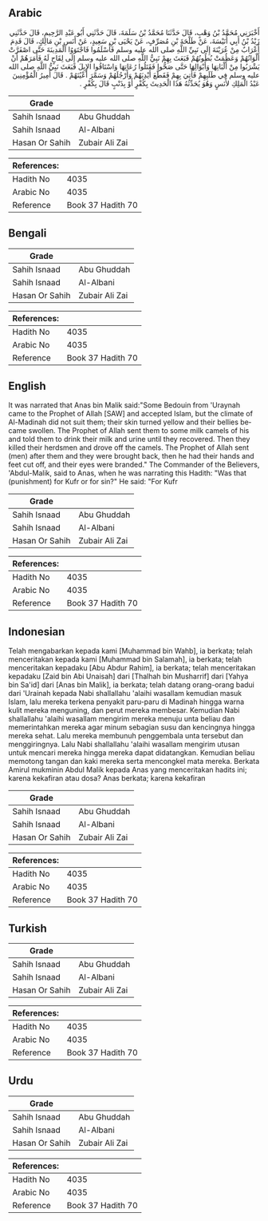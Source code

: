## Arabic

<div
  dir="rtl"
  lang="ar"
  style={{ fontSize: "larger", backgroundColor: "#f8f9fa", padding: 20 }}
>
  أَخْبَرَنِي مُحَمَّدُ بْنُ وَهْبٍ، قَالَ حَدَّثَنَا مُحَمَّدُ بْنُ سَلَمَةَ،
  قَالَ حَدَّثَنِي أَبُو عَبْدِ الرَّحِيمِ، قَالَ حَدَّثَنِي زَيْدُ بْنُ أَبِي
  أُنَيْسَةَ، عَنْ طَلْحَةَ بْنِ مُصَرِّفٍ، عَنْ يَحْيَى بْنِ سَعِيدٍ، عَنْ
  أَنَسِ بْنِ مَالِكٍ، قَالَ قَدِمَ أَعْرَابٌ مِنْ عُرَيْنَةَ إِلَى نَبِيِّ
  اللَّهِ صلى الله عليه وسلم فَأَسْلَمُوا فَاجْتَوَوُا الْمَدِينَةَ حَتَّى
  اصْفَرَّتْ أَلْوَانُهُمْ وَعَظُمَتْ بُطُونُهُمْ فَبَعَثَ بِهِمْ نَبِيُّ
  اللَّهِ صلى الله عليه وسلم إِلَى لِقَاحٍ لَهُ فَأَمَرَهُمْ أَنْ يَشْرَبُوا
  مِنْ أَلْبَانِهَا وَأَبْوَالِهَا حَتَّى صَحُّوا فَقَتَلُوا رُعَاتِهَا
  وَاسْتَاقُوا الإِبِلَ فَبَعَثَ نَبِيُّ اللَّهِ صلى الله عليه وسلم فِي
  طَلَبِهِمْ فَأُتِيَ بِهِمْ فَقَطَّعَ أَيْدِيَهُمْ وَأَرْجُلَهُمْ وَسَمَّرَ
  أَعْيُنَهُمْ ‏.‏ قَالَ أَمِيرُ الْمُؤْمِنِينَ عَبْدُ الْمَلِكِ لأَنَسٍ وَهُوَ
  يُحَدِّثُهُ هَذَا الْحَدِيثَ بِكُفْرٍ أَوْ بِذَنْبٍ قَالَ بِكُفْرٍ ‏.‏
</div>
<div style={{ backgroundColor: "#f8f9fa", padding: 20, marginBottom: 10 }}>
  <table>
    <thead>
      <tr>
        <th>Grade</th>
        <th></th>
      </tr>
    </thead>
    <tbody>
      <tr>
        <td>Sahih Isnaad</td>
        <td>Abu Ghuddah</td>
      </tr>
      <tr>
        <td>Sahih Isnaad</td>
        <td>Al-Albani</td>
      </tr>
      <tr>
        <td>Hasan Or Sahih</td>
        <td>Zubair Ali Zai</td>
      </tr>
    </tbody>
  </table>
  <table>
    <thead>
      <tr>
        <th>References:</th>
        <th></th>
      </tr>
    </thead>
    <tbody>
      <tr>
        <td>Hadith No</td>
        <td>4035</td>
      </tr>
      <tr>
        <td>Arabic No</td>
        <td>4035</td>
      </tr>
      <tr>
        <td>Reference</td>
        <td>Book 37 Hadith 70</td>
      </tr>
    </tbody>
  </table>
</div>

## Bengali

<div
  dir="ltr"
  lang="bn"
  style={{ fontSize: "larger", backgroundColor: "#f8f9fa", padding: 20 }}
></div>
<div style={{ backgroundColor: "#f8f9fa", padding: 20, marginBottom: 10 }}>
  <table>
    <thead>
      <tr>
        <th>Grade</th>
        <th></th>
      </tr>
    </thead>
    <tbody>
      <tr>
        <td>Sahih Isnaad</td>
        <td>Abu Ghuddah</td>
      </tr>
      <tr>
        <td>Sahih Isnaad</td>
        <td>Al-Albani</td>
      </tr>
      <tr>
        <td>Hasan Or Sahih</td>
        <td>Zubair Ali Zai</td>
      </tr>
    </tbody>
  </table>
  <table>
    <thead>
      <tr>
        <th>References:</th>
        <th></th>
      </tr>
    </thead>
    <tbody>
      <tr>
        <td>Hadith No</td>
        <td>4035</td>
      </tr>
      <tr>
        <td>Arabic No</td>
        <td>4035</td>
      </tr>
      <tr>
        <td>Reference</td>
        <td>Book 37 Hadith 70</td>
      </tr>
    </tbody>
  </table>
</div>

## English

<div
  dir="ltr"
  lang="en"
  style={{ fontSize: "larger", backgroundColor: "#f8f9fa", padding: 20 }}
>
  It was narrated that Anas bin Malik said:"Some Bedouin from 'Uraynah came to
  the Prophet of Allah [SAW] and accepted Islam, but the climate of Al-Madinah
  did not suit them; their skin turned yellow and their bellies became swollen.
  The Prophet of Allah sent them to some milk camels of his and told them to
  drink their milk and urine until they recovered. Then they killed their
  herdsmen and drove off the camels. The Prophet of Allah sent (men) after them
  and they were brought back, then he had their hands and feet cut off, and
  their eyes were branded." The Commander of the Believers, 'Abdul-Malik, said
  to Anas, when he was narrating this Hadith: "Was that (punishment) for Kufr or
  for sin?" He said: "For Kufr
</div>
<div style={{ backgroundColor: "#f8f9fa", padding: 20, marginBottom: 10 }}>
  <table>
    <thead>
      <tr>
        <th>Grade</th>
        <th></th>
      </tr>
    </thead>
    <tbody>
      <tr>
        <td>Sahih Isnaad</td>
        <td>Abu Ghuddah</td>
      </tr>
      <tr>
        <td>Sahih Isnaad</td>
        <td>Al-Albani</td>
      </tr>
      <tr>
        <td>Hasan Or Sahih</td>
        <td>Zubair Ali Zai</td>
      </tr>
    </tbody>
  </table>
  <table>
    <thead>
      <tr>
        <th>References:</th>
        <th></th>
      </tr>
    </thead>
    <tbody>
      <tr>
        <td>Hadith No</td>
        <td>4035</td>
      </tr>
      <tr>
        <td>Arabic No</td>
        <td>4035</td>
      </tr>
      <tr>
        <td>Reference</td>
        <td>Book 37 Hadith 70</td>
      </tr>
    </tbody>
  </table>
</div>

## Indonesian

<div
  dir="ltr"
  lang="id"
  style={{ fontSize: "larger", backgroundColor: "#f8f9fa", padding: 20 }}
>
  Telah mengabarkan kepada kami [Muhammad bin Wahb], ia berkata; telah
  menceritakan kepada kami [Muhammad bin Salamah], ia berkata; telah
  menceritakan kepadaku [Abu Abdur Rahim], ia berkata; telah menceritakan
  kepadaku [Zaid bin Abi Unaisah] dari [Thalhah bin Musharrif] dari [Yahya bin
  Sa'id] dari [Anas bin Malik], ia berkata; telah datang orang-orang badui dari
  'Urainah kepada Nabi shallallahu 'alaihi wasallam kemudian masuk Islam, lalu
  mereka terkena penyakit paru-paru di Madinah hingga warna kulit mereka
  menguning, dan perut mereka membesar. Kemudian Nabi shallallahu 'alaihi
  wasallam mengirim mereka menuju unta beliau dan memerintahkan mereka agar
  minum sebagian susu dan kencingnya hingga mereka sehat. Lalu mereka membunuh
  penggembala unta tersebut dan menggiringnya. Lalu Nabi shallallahu 'alaihi
  wasallam mengirim utusan untuk mencari mereka hingga mereka dapat didatangkan.
  Kemudian beliau memotong tangan dan kaki mereka serta mencongkel mata mereka.
  Berkata Amirul mukminin Abdul Malik kepada Anas yang menceritakan hadits ini;
  karena kekafiran atau dosa? Anas berkata; karena kekafiran
</div>
<div style={{ backgroundColor: "#f8f9fa", padding: 20, marginBottom: 10 }}>
  <table>
    <thead>
      <tr>
        <th>Grade</th>
        <th></th>
      </tr>
    </thead>
    <tbody>
      <tr>
        <td>Sahih Isnaad</td>
        <td>Abu Ghuddah</td>
      </tr>
      <tr>
        <td>Sahih Isnaad</td>
        <td>Al-Albani</td>
      </tr>
      <tr>
        <td>Hasan Or Sahih</td>
        <td>Zubair Ali Zai</td>
      </tr>
    </tbody>
  </table>
  <table>
    <thead>
      <tr>
        <th>References:</th>
        <th></th>
      </tr>
    </thead>
    <tbody>
      <tr>
        <td>Hadith No</td>
        <td>4035</td>
      </tr>
      <tr>
        <td>Arabic No</td>
        <td>4035</td>
      </tr>
      <tr>
        <td>Reference</td>
        <td>Book 37 Hadith 70</td>
      </tr>
    </tbody>
  </table>
</div>

## Turkish

<div
  dir="ltr"
  lang="tr"
  style={{ fontSize: "larger", backgroundColor: "#f8f9fa", padding: 20 }}
></div>
<div style={{ backgroundColor: "#f8f9fa", padding: 20, marginBottom: 10 }}>
  <table>
    <thead>
      <tr>
        <th>Grade</th>
        <th></th>
      </tr>
    </thead>
    <tbody>
      <tr>
        <td>Sahih Isnaad</td>
        <td>Abu Ghuddah</td>
      </tr>
      <tr>
        <td>Sahih Isnaad</td>
        <td>Al-Albani</td>
      </tr>
      <tr>
        <td>Hasan Or Sahih</td>
        <td>Zubair Ali Zai</td>
      </tr>
    </tbody>
  </table>
  <table>
    <thead>
      <tr>
        <th>References:</th>
        <th></th>
      </tr>
    </thead>
    <tbody>
      <tr>
        <td>Hadith No</td>
        <td>4035</td>
      </tr>
      <tr>
        <td>Arabic No</td>
        <td>4035</td>
      </tr>
      <tr>
        <td>Reference</td>
        <td>Book 37 Hadith 70</td>
      </tr>
    </tbody>
  </table>
</div>

## Urdu

<div
  dir="rtl"
  lang="ur"
  style={{ fontSize: "larger", backgroundColor: "#f8f9fa", padding: 20 }}
></div>
<div style={{ backgroundColor: "#f8f9fa", padding: 20, marginBottom: 10 }}>
  <table>
    <thead>
      <tr>
        <th>Grade</th>
        <th></th>
      </tr>
    </thead>
    <tbody>
      <tr>
        <td>Sahih Isnaad</td>
        <td>Abu Ghuddah</td>
      </tr>
      <tr>
        <td>Sahih Isnaad</td>
        <td>Al-Albani</td>
      </tr>
      <tr>
        <td>Hasan Or Sahih</td>
        <td>Zubair Ali Zai</td>
      </tr>
    </tbody>
  </table>
  <table>
    <thead>
      <tr>
        <th>References:</th>
        <th></th>
      </tr>
    </thead>
    <tbody>
      <tr>
        <td>Hadith No</td>
        <td>4035</td>
      </tr>
      <tr>
        <td>Arabic No</td>
        <td>4035</td>
      </tr>
      <tr>
        <td>Reference</td>
        <td>Book 37 Hadith 70</td>
      </tr>
    </tbody>
  </table>
</div>
